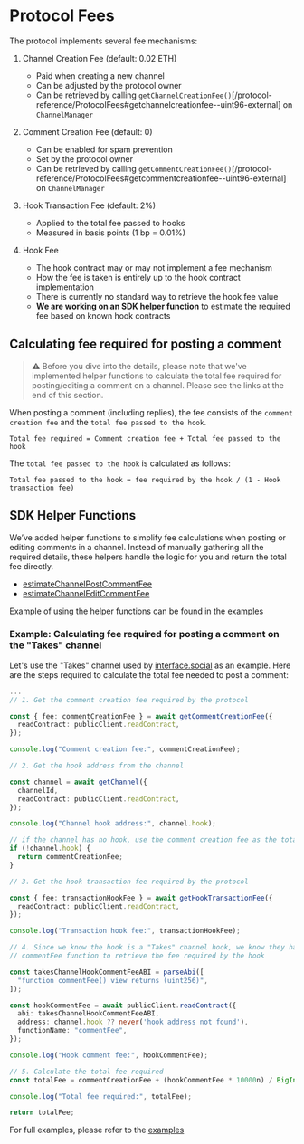 # Protocol Fees

The protocol implements several fee mechanisms:

1. Channel Creation Fee (default: 0.02 ETH)

   - Paid when creating a new channel
   - Can be adjusted by the protocol owner
   - Can be retrieved by calling `getChannelCreationFee()`[/protocol-reference/ProtocolFees#getchannelcreationfee--uint96-external] on `ChannelManager`

2. Comment Creation Fee (default: 0)

   - Can be enabled for spam prevention
   - Set by the protocol owner
   - Can be retrieved by calling `getCommentCreationFee()`[/protocol-reference/ProtocolFees#getcommentcreationfee--uint96-external] on `ChannelManager`

3. Hook Transaction Fee (default: 2%)

   - Applied to the total fee passed to hooks
   - Measured in basis points (1 bp = 0.01%)

4. Hook Fee
   - The hook contract may or may not implement a fee mechanism
   - How the fee is taken is entirely up to the hook contract implementation
   - There is currently no standard way to retrieve the hook fee value
   - **We are working on an SDK helper function** to estimate the required fee based on known hook contracts

## Calculating fee required for posting a comment

> ⚠️ Before you dive into the details, please note that we've implemented helper functions to calculate the total fee required for posting/editing a comment on a channel.
> Please see the links at the end of this section.

When posting a comment (including replies), the fee consists of the `comment creation fee` and the `total fee passed to the hook`.

```
Total fee required = Comment creation fee + Total fee passed to the hook
```

The `total fee passed to the hook` is calculated as follows:

```
Total fee passed to the hook = fee required by the hook / (1 - Hook transaction fee)
```

## SDK Helper Functions

We’ve added helper functions to simplify fee calculations when posting or editing comments in a channel. Instead of manually gathering all the required details, these helpers handle the logic for you and return the total fee directly.

- [estimateChannelPostCommentFee](https://comments-monorepo-docs-git-feat-estimatable-hook-discove.vercel.app/sdk-reference/channel-manager/functions/estimateChannelPostCommentFee)
- [estimateChannelEditCommentFee](https://comments-monorepo-docs-git-feat-estimatable-hook-discove.vercel.app/sdk-reference/channel-manager/functions/estimateChannelEditCommentFee)

Example of using the helper functions can be found in the [examples](https://github.com/ecp-eth/comments-monorepo/tree/main/examples/snippets/typescript/retrieve-estimatable-channel-hook-fee-via-sdk.ts)

### Example: Calculating fee required for posting a comment on the "Takes" channel

Let's use the "Takes" channel used by [interface.social](https://interface.social) as an example. Here are the steps required to calculate the total fee needed to post a comment:

```typescript
...
// 1. Get the comment creation fee required by the protocol

const { fee: commentCreationFee } = await getCommentCreationFee({
  readContract: publicClient.readContract,
});

console.log("Comment creation fee:", commentCreationFee);

// 2. Get the hook address from the channel

const channel = await getChannel({
  channelId,
  readContract: publicClient.readContract,
});

console.log("Channel hook address:", channel.hook);

// if the channel has no hook, use the comment creation fee as the total fee required
if (!channel.hook) {
  return commentCreationFee;
}

// 3. Get the hook transaction fee required by the protocol

const { fee: transactionHookFee } = await getHookTransactionFee({
  readContract: publicClient.readContract,
});

console.log("Transaction hook fee:", transactionHookFee);

// 4. Since we know the hook is a "Takes" channel hook, we know they have a
// commentFee function to retrieve the fee required by the hook

const takesChannelHookCommentFeeABI = parseAbi([
  "function commentFee() view returns (uint256)",
]);

const hookCommentFee = await publicClient.readContract({
  abi: takesChannelHookCommentFeeABI,
  address: channel.hook ?? never('hook address not found'),
  functionName: "commentFee",
});

console.log("Hook comment fee:", hookCommentFee);

// 5. Calculate the total fee required
const totalFee = commentCreationFee + (hookCommentFee * 10000n) / BigInt(10000 - transactionHookFee);

console.log("Total fee required:", totalFee);

return totalFee;
```

For full examples, please refer to the [examples](https://github.com/ecp-eth/comments-monorepo/tree/main/examples/snippets/typescript/retrieve-takes-channel-hook-post-fee.ts)
